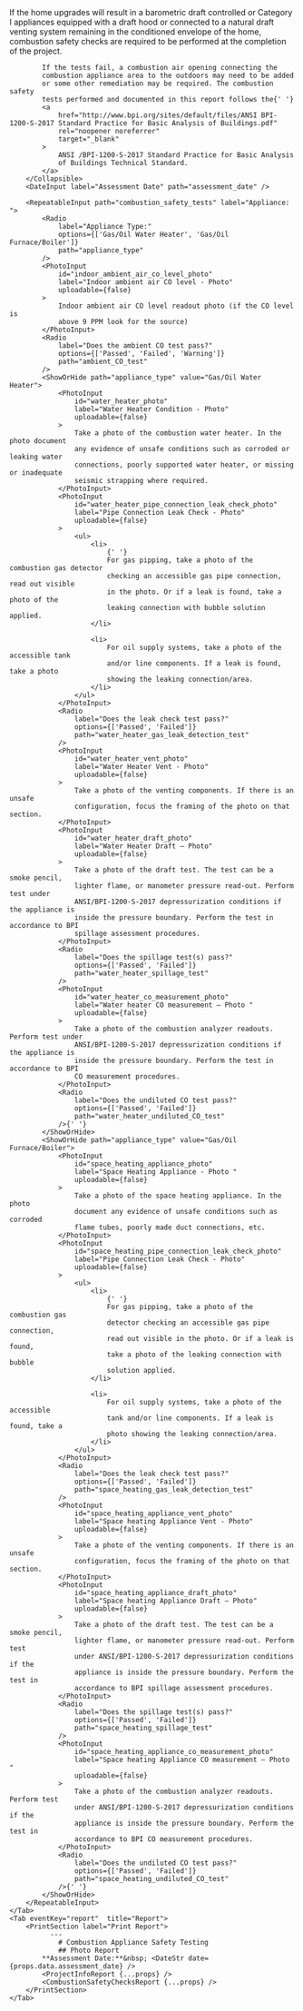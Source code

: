 
<Tabs>
    <Tab eventKey="test" title="Appliance Safety Tests" >
        <Collapsible header="Combustion Appliance Safety Testing Details">
            If the home upgrades will result in a barometric draft
            controlled or Category I appliances equipped with a draft hood
            or connected to a natural draft venting system remaining in the
            conditioned envelope of the home, combustion safety checks are
            required to be performed at the completion of the project.

            If the tests fail, a combustion air opening connecting the
            combustion appliance area to the outdoors may need to be added
            or some other remediation may be required. The combustion safety
            tests performed and documented in this report follows the{' '}
            <a
                href="http://www.bpi.org/sites/default/files/ANSI BPI-1200-S-2017 Standard Practice for Basic Analysis of Buildings.pdf"
                rel="noopener noreferrer"
                target="_blank"
            >
                ANSI /BPI-1200-S-2017 Standard Practice for Basic Analysis
                of Buildings Technical Standard.
            </a>
        </Collapsible>
        <DateInput label="Assessment Date" path="assessment_date" />

        <RepeatableInput path="combustion_safety_tests" label="Appliance: ">
            <Radio
                label="Appliance Type:"
                options={['Gas/Oil Water Heater', 'Gas/Oil Furnace/Boiler']}
                path="appliance_type"
            />
            <PhotoInput
                id="indoor_ambient_air_co_level_photo"
                label="Indoor ambient air CO level - Photo"
                uploadable={false}
            >
                Indoor ambient air CO level readout photo (if the CO level is
                above 9 PPM look for the source)
            </PhotoInput>
            <Radio
                label="Does the ambient CO test pass?"
                options={['Passed', 'Failed', 'Warning']}
                path="ambient_CO_test"
            />
            <ShowOrHide path="appliance_type" value="Gas/Oil Water Heater">
                <PhotoInput
                    id="water_heater_photo"
                    label="Water Heater Condition - Photo"
                    uploadable={false}
                >
                    Take a photo of the combustion water heater. In the photo document
                    any evidence of unsafe conditions such as corroded or leaking water
                    connections, poorly supported water heater, or missing or inadequate
                    seismic strapping where required.
                </PhotoInput>
                <PhotoInput
                    id="water_heater_pipe_connection_leak_check_photo"
                    label="Pipe Connection Leak Check - Photo"
                    uploadable={false}
                >
                    <ul>
                        <li>
                            {' '}
                            For gas pipping, take a photo of the combustion gas detector
                            checking an accessible gas pipe connection, read out visible
                            in the photo. Or if a leak is found, take a photo of the
                            leaking connection with bubble solution applied.
                        </li>

                        <li>
                            For oil supply systems, take a photo of the accessible tank
                            and/or line components. If a leak is found, take a photo
                            showing the leaking connection/area.
                        </li>
                    </ul>
                </PhotoInput>
                <Radio
                    label="Does the leak check test pass?"
                    options={['Passed', 'Failed']}
                    path="water_heater_gas_leak_detection_test"
                />
                <PhotoInput
                    id="water_heater_vent_photo"
                    label="Water Heater Vent - Photo"
                    uploadable={false}
                >
                    Take a photo of the venting components. If there is an unsafe
                    configuration, focus the framing of the photo on that section.
                </PhotoInput>
                <PhotoInput
                    id="water_heater_draft_photo"
                    label="Water Heater Draft – Photo"
                    uploadable={false}
                >
                    Take a photo of the draft test. The test can be a smoke pencil,
                    lighter flame, or manometer pressure read-out. Perform test under
                    ANSI/BPI-1200-S-2017 depressurization conditions if the appliance is
                    inside the pressure boundary. Perform the test in accordance to BPI
                    spillage assessment procedures.
                </PhotoInput>
                <Radio
                    label="Does the spillage test(s) pass?"
                    options={['Passed', 'Failed']}
                    path="water_heater_spillage_test"
                />
                <PhotoInput
                    id="water_heater_co_measurement_photo"
                    label="Water heater CO measurement – Photo "
                    uploadable={false}
                >
                    Take a photo of the combustion analyzer readouts. Perform test under
                    ANSI/BPI-1200-S-2017 depressurization conditions if the appliance is
                    inside the pressure boundary. Perform the test in accordance to BPI
                    CO measurement procedures.
                </PhotoInput>
                <Radio
                    label="Does the undiluted CO test pass?"
                    options={['Passed', 'Failed']}
                    path="water_heater_undiluted_CO_test"
                />{' '}
            </ShowOrHide>
            <ShowOrHide path="appliance_type" value="Gas/Oil Furnace/Boiler">
                <PhotoInput
                    id="space_heating_appliance_photo"
                    label="Space Heating Appliance - Photo "
                    uploadable={false}
                >
                    Take a photo of the space heating appliance. In the photo
                    document any evidence of unsafe conditions such as corroded
                    flame tubes, poorly made duct connections, etc.
                </PhotoInput>
                <PhotoInput
                    id="space_heating_pipe_connection_leak_check_photo"
                    label="Pipe Connection Leak Check - Photo"
                    uploadable={false}
                >
                    <ul>
                        <li>
                            {' '}
                            For gas pipping, take a photo of the combustion gas
                            detector checking an accessible gas pipe connection,
                            read out visible in the photo. Or if a leak is found,
                            take a photo of the leaking connection with bubble
                            solution applied.
                        </li>

                        <li>
                            For oil supply systems, take a photo of the accessible
                            tank and/or line components. If a leak is found, take a
                            photo showing the leaking connection/area.
                        </li>
                    </ul>
                </PhotoInput>
                <Radio
                    label="Does the leak check test pass?"
                    options={['Passed', 'Failed']}
                    path="space_heating_gas_leak_detection_test"
                />
                <PhotoInput
                    id="space_heating_appliance_vent_photo"
                    label="Space heating Appliance Vent - Photo"
                    uploadable={false}
                >
                    Take a photo of the venting components. If there is an unsafe
                    configuration, focus the framing of the photo on that section.
                </PhotoInput>
                <PhotoInput
                    id="space_heating_appliance_draft_photo"
                    label="Space heating Appliance Draft – Photo"
                    uploadable={false}
                >
                    Take a photo of the draft test. The test can be a smoke pencil,
                    lighter flame, or manometer pressure read-out. Perform test
                    under ANSI/BPI-1200-S-2017 depressurization conditions if the
                    appliance is inside the pressure boundary. Perform the test in
                    accordance to BPI spillage assessment procedures.
                </PhotoInput>
                <Radio
                    label="Does the spillage test(s) pass?"
                    options={['Passed', 'Failed']}
                    path="space_heating_spillage_test"
                />
                <PhotoInput
                    id="space_heating_appliance_co_measurement_photo"
                    label="Space heating Appliance CO measurement – Photo "
                    uploadable={false}
                >
                    Take a photo of the combustion analyzer readouts. Perform test
                    under ANSI/BPI-1200-S-2017 depressurization conditions if the
                    appliance is inside the pressure boundary. Perform the test in
                    accordance to BPI CO measurement procedures.
                </PhotoInput>
                <Radio
                    label="Does the undiluted CO test pass?"
                    options={['Passed', 'Failed']}
                    path="space_heating_undiluted_CO_test"
                />{' '}
            </ShowOrHide>
        </RepeatableInput>
    </Tab>
    <Tab eventKey="report"  title="Report">
        <PrintSection label="Print Report">
              ---
                # Combustion Appliance Safety Testing
                ## Photo Report
            **Assessment Date:**&nbsp; <DateStr date={props.data.assessment_date} />
            <ProjectInfoReport {...props} />
            <CombustionSafetyChecksReport {...props} />
        </PrintSection>
    </Tab>

</Tabs>
